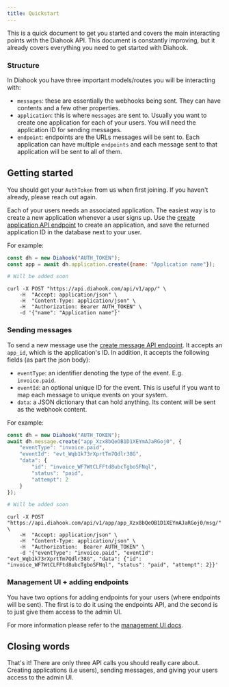 ```yaml
---
title: Quickstart
---
```





This is a quick document to get you started and covers the main interacting points with the Diahook API. This document is constantly improving, but it already covers everything you need to get started with Diahook.

### Structure

In Diahook you have three important models/routes you will be interacting with:

- `messages`: these are essentially the webhooks being sent. They can have contents and a few other properties.
- `application`: this is where `messages` are sent to. Usually you want to create one application for each of your users. You will need the application ID for sending messages.
- `endpoint`: endpoints are the URLs messages will be sent to. Each application can have multiple `endpoints` and each message sent to that application will be sent to all of them.


## Getting started

You should get your `AuthToken` from us when first joining. If you haven't already, please reach out again.

Each of your users needs an associated application. The easiest way is to create a new application whenever a user signs up. Use the [create application API endpoint](https://api.diahook.com/docs#/application/create_application_api_v1_app__post) to create an application, and save the returned application ID in the database next to your user.

For example:

<CodeTabs>
<TabItem value="js">

```js
const dh = new Diahook("AUTH_TOKEN");
const app = await dh.application.create({name: "Application name"});
```

</TabItem>
<TabItem value="py">

```python
# Will be added soon
```

</TabItem>
<TabItem value="curl">

```shell
curl -X POST "https://api.diahook.com/api/v1/app/" \
    -H  "Accept: application/json" \
    -H  "Content-Type: application/json" \
    -H  "Authorization: Bearer AUTH_TOKEN" \
    -d '{"name": "Application name"}'
```

</TabItem>
</CodeTabs>


### Sending messages

To send a new message use the [create message API endpoint](https://api.diahook.com/docs#/message/create_message_api_v1_app__app_id__msg__post). It accepts an `app_id`, which is the application's ID. In addition, it accepts the following fields (as part the json body):

- `eventType`: an identifier denoting the type of the event. E.g. `invoice.paid`.
- `eventId`: an optional unique ID for the event. This is useful if you want to map each message to unique events on your system.
- `data`: a JSON dictionary that can hold anything. Its content will be sent as the webhook content.


For example:

<CodeTabs>
<TabItem value="js">

```js
const dh = new Diahook("AUTH_TOKEN");
await dh.message.create("app_Xzx8bQeOB1D1XEYmAJaRGoj0", {
    "eventType": "invoice.paid",
    "eventId": "evt_Wqb1k73rXprtTm7Qdlr38G",
    "data": {
        "id": "invoice_WF7WtCLFFtd8ubcTgboSFNql",
        "status": "paid",
        "attempt": 2
    }
});
```

</TabItem>
<TabItem value="py">

```python
# Will be added soon
```

</TabItem>
<TabItem value="curl">

```shell
curl -X POST "https://api.diahook.com/api/v1/app/app_Xzx8bQeOB1D1XEYmAJaRGoj0/msg/" \
    -H  "Accept: application/json" \
    -H  "Content-Type: application/json" \
    -H  "Authorization:  Bearer AUTH_TOKEN" \
    -d '{"eventType": "invoice.paid", "eventId": "evt_Wqb1k73rXprtTm7Qdlr38G", "data": {"id": "invoice_WF7WtCLFFtd8ubcTgboSFNql", "status": "paid", "attempt": 2}}'
```

</TabItem>
</CodeTabs>


### Management UI + adding endpoints

You have two options for adding endpoints for your users (where endpoints will be sent). The first is to do it using the endpoints API, and the second is to just give them access to the admin UI.

For more information please refer to the [management UI docs](management-ui).


## Closing words

That's it! There are only three API calls you should really care about. Creating applications (i.e users), sending messages, and giving your users access to the admin UI.
